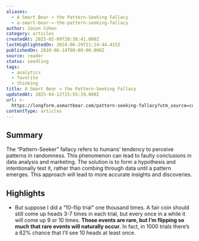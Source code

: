 ```yaml
---
aliases:
  - A Smart Bear » the Pattern-Seeking Fallacy
  - a-smart-bear-»-the-pattern-seeking-fallacy
author: Jason Cohen
category: articles
createdAt: 2025-02-09T20:38:41.000Z
lastHighlightedOn: 2024-06-29T21:24:44.415Z
publishedOn: 2010-06-14T00:00:00.000Z
source: reader
status: seedling
tags:
  - analytics
  - favorite
  - thinking
title: A Smart Bear » the Pattern-Seeking Fallacy
updatedAt: 2025-04-12T15:55:19.000Z
url: >-
  https://longform.asmartbear.com/pattern-seeking-fallacy?utm_source=convertkit&utm_medium=email&utm_campaign=asmartbear_newsletter
contentType: articles
---
```

## Summary

The “Pattern-Seeker” fallacy refers to humans’ tendency to perceive patterns in randomness. This phenomenon can lead to faulty conclusions in data analysis and marketing. The solution is to form a hypothesis and intentionally test it, rather than combing through data until a pattern emerges. This approach will lead to more accurate insights and discoveries.

## Highlights

- But suppose I did a “10-flip trial” one thousand times. A fair coin should still come up heads 3-7 times in each trial, but every once in a while it will come up 9 or 10 times. **Those events are rare, but I’m flipping so much that rare events will naturally occur.** In fact, in 1000 trials there’s a 62% chance that I’ll see 10 heads at least once.
